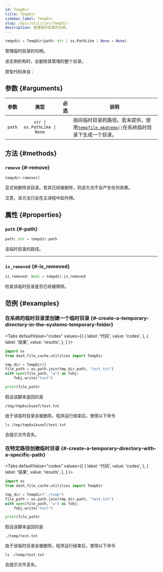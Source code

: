 ```yaml
---
id: TempDir
title: TempDir
sidebar_label: TempDir
slug: /apis/utilities/TempDir
description: 管理临时目录的句柄。
---
```




<APITopBar type="class" source="utilities.TempDir" />

```python
tempdir = TempDir(path: str | os.PathLike | None = None)
```

管理临时目录的句柄。

该实例析构时，会删除其管理的整个目录。

原型代码来自：

<IconLink href="https://docs.python.org/zh-cn/3/library/weakref.html#comparing-finalizers-with-del-methods" />

## 参数 {#arguments}

|  参数  |             类型             | 必选 | <center>说明</center>                                                                                                   |
| :----: | :--------------------------: | :--: | ----------------------------------------------------------------------------------------------------------------------- |
| `path` | `str \| os.PathLike \| None` |      | 指向临时目录的路径。若未提供，使用[`tempfile.mkdtemp()`<IconExternalLink/>][link-mkdtemp]在系统临时目录下生成一个目录。 |

## 方法 {#methods}

### <IconObjType type="method"/> `remove` {#-remove}

```python
tempdir.remove()
```

显式地删除该目录。若其已经被删除，则该方法不会产生任何效果。

注意，该方法只会在主进程中起作用。

## 属性 {#properties}

### <IconObjType type="param"/> `path` {#-path}

```python
path: str = tempdir.path
```

该临时目录的路径。

---

### <IconObjType type="param"/> `is_removed` {#-is_removed}

```python
is_removed: bool = tempdir.is_removed
```

检查该临时目录是否已经被移除。

## 范例 {#examples}

### <IconObjType type="term"/> 在系统的临时目录里创建一个临时目录 {#-create-a-temporary-directory-in-the-systems-temporary-folder}

<Tabs
  defaultValue="codes"
  values={[
    { label: '代码', value: 'codes', },
    { label: '结果', value: 'results', },
  ]
}>

<TabItem value="codes">

```python
import os
from dash_file_cache.utilities import TempDir

tmp_dir = TempDir()
file_path = os.path.join(tmp_dir.path, "test.txt")
with open(file_path, "w") as fobj:
    fobj.write("test")

print(file_path)
```

</TabItem>

<TabItem value="results">

假设该脚本返回的是

```
/tmp/tmp6xikuxe7/test.txt
```

由于该临时目录会被删除，程序运行结束后，使用以下命令

```shell
ls /tmp/tmp6xikuxe7/test.txt
```

会提示文件丢失。

</TabItem>

</Tabs>

### <IconObjType type="term"/> 在特定路径创建临时目录 {#-create-a-temporary-directory-with-a-specific-path}

<Tabs
  defaultValue="codes"
  values={[
    { label: '代码', value: 'codes', },
    { label: '结果', value: 'results', },
  ]
}>

<TabItem value="codes">

```python
import os
from dash_file_cache.utilities import TempDir

tmp_dir = TempDir("./temp")
file_path = os.path.join(tmp_dir.path, "test.txt")
with open(file_path, "w") as fobj:
    fobj.write("test")

print(file_path)
```

</TabItem>

<TabItem value="results">

假设该脚本返回的是

```
./temp/test.txt
```

由于该临时目录会被删除，程序运行结束后，使用以下命令

```shell
ls ./temp/test.txt
```

会提示文件丢失。

</TabItem>

</Tabs>

[link-mkdtemp]: https://docs.python.org/zh-cn/3/library/tempfile.html#tempfile.mkdtemp
